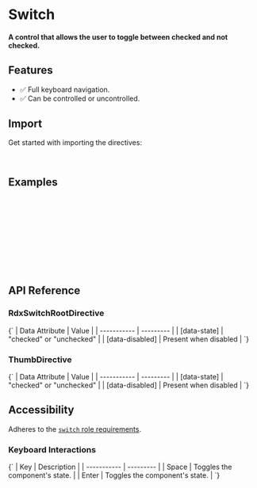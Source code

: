 
<Meta title="Primitives/Switch" />

# Switch

#### A control that allows the user to toggle between checked and not checked.

<Canvas sourceState="hidden" of={SwitchDirectiveStories.Default} />

## Features

- ✅ Full keyboard navigation.
- ✅ Can be controlled or uncontrolled.

## Import

Get started with importing the directives:

```typescript
import { RdxSwitchRootDirective, RdxSwitchThumbDirective, RdxSwitchInputDirective } from '@radix-ng/primitives/switch';
```

## Examples

```html
<label rdxLabel htmlFor="airplane-mode">Airplane mode</label>
<button id="airplane-mode" SwitchRoot [(checked)]="checked">
  <span SwitchThumb></span>
</button>
```

```html
<label rdxLabel htmlFor="airplane-mode">Airplane mode</label>
<button id="airplane-mode" SwitchRoot [(checked)]="checked">
  <input SwitchInput />
  <span SwitchThumb></span>
</button>
```

## API Reference

### RdxSwitchRootDirective

<ArgTypes exclude={switchExclude} of={RdxSwitchRootDirective} />

<Markdown>
  {`
  | Data Attribute | Value |
  | ----------- | --------- |
  | [data-state]       | "checked" or "unchecked"   |
  | [data-disabled]    | Present when disabled      |
  `}
</Markdown>

### ThumbDirective

<Markdown>
  {`
  | Data Attribute | Value |
  | ----------- | --------- |
  | [data-state]       | "checked" or "unchecked"   |
  | [data-disabled]    | Present when disabled      |
  `}
</Markdown>

## Accessibility

Adheres to the [`switch` role requirements](https://www.w3.org/WAI/ARIA/apg/patterns/switch).

### Keyboard Interactions

<Markdown>
  {`
  | Key | Description |
  | ----------- | --------- |
  | Space       | Toggles the component's state.        |
  | Enter       | Toggles the component's state.    |
  `}
</Markdown>
